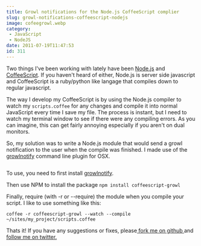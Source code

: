 ```yaml
---
title: Growl notifications for the Node.js CoffeeScript complier
slug: growl-notifications-coffeescript-nodejs
image: cofeegrowl.webp
category:
 - JavaScript
 - NodeJS
date: 2011-07-19T11:47:53
id: 311
---
```


Two things I've been working with lately have been <a href="http://nodejs.org">Node.js</a> and <a href="http://jashkenas.github.com/coffee-script/">CoffeeScript</a>. If you haven't heard of either, Node.js is server side javascript and CoffeeScript is a ruby/python like langage that compiles down to regular javascript.

The way I develop my CoffeeScript is by using the Node.js compiler to watch my `scripts.coffee` for any changes and compile it into normal JavaScript every time I save my file. The process is instant, but I need to watch my terminal window to see if there were any compiling errors. As you can imagine, this can get fairly annoying especially if you aren't on dual monitors.

So, my solution was to write a Node.js module that would send a growl notification to the user when the compile was finished. I made use of the <a href="http://growl.info/extras.php#growlnotify">growlnotify</a> command line plugin for OSX.

<img src="Screen%20shot%202011-07-19%20at%201.34.40%20AM.webp" alt="" />

To use, you need to first install <a href="http://growl.info/extras.php#growlnotify">growlnotify</a>.

Then use NPM to install the package `npm install coffeescript-growl`

Finally, require (with -r or --require) the module when you compile your script. I like to use something like this:

`coffee -r coffeescript-growl --watch --compile ~/sites/my_project/scripts.coffee`

Thats it! If you have any suggestions or fixes, please<a title="CoffeeScript Growl" href="https://github.com/wesbos/coffeescript-growl" target="_blank"> fork me on github </a> and <a href="https://twitter.com/#!/wesbos">follow me on twitter.</a>